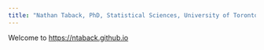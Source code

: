 ```yaml
---
title: "Nathan Taback, PhD, Statistical Sciences, University of Toronto"
---
```


Welcome to <https://ntaback.github.io>